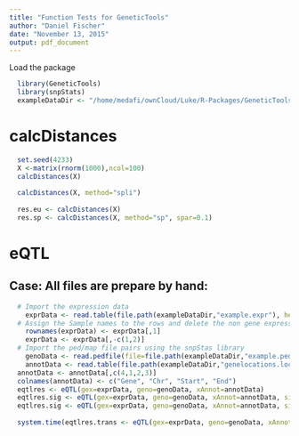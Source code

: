 ```yaml
---
title: "Function Tests for GeneticTools"
author: "Daniel Fischer"
date: "November 13, 2015"
output: pdf_document
---
```


Load the package
```r
  library(GeneticTools)
  library(snpStats)
  exampleDataDir <- "/home/medafi/ownCloud/Luke/R-Packages/GeneticTools/exampleData"
```  
  
# calcDistances

```r
  set.seed(4233)
  X <-matrix(rnorm(1000),ncol=100)
  calcDistances(X)
  
  calcDistances(X, method="spli")
  
  res.eu <- calcDistances(X)
  res.sp <- calcDistances(X, method="sp", spar=0.1)
```
  
# eQTL
 
## Case: All files are prepare by hand:

```r
  # Import the expression data
    exprData <- read.table(file.path(exampleDataDir,"example.expr"), header=TRUE)
  # Assign the Sample names to the rows and delete the non gene expression columns
    rownames(exprData) <- exprData[,1]
    exprData <- exprData[,-c(1,2)]
  # Import the ped/map file pairs using the snpStas library
    genoData <- read.pedfile(file=file.path(exampleDataDir,"example.ped"), snps=file.path(exampleDataDir,"example.map"))
    annotData <- read.table(file.path(exampleDataDir,"genelocations.loc"))
  annotData <- annotData[,c(4,1,2,3)]
  colnames(annotData) <- c("Gene", "Chr", "Start", "End")
  eqtlres <- eQTL(gex=exprData, geno=genoData, xAnnot=annotData)
  eqtlres.sig <- eQTL(gex=exprData, geno=genoData, xAnnot=annotData, sig=0.05)
  eqtlres.sig <- eQTL(gex=exprData, geno=genoData, xAnnot=annotData, sig=0.05, which=c("PCDH1","PCDH10"))
  
  system.time(eqtlres.trans <- eQTL(gex=exprData, geno=genoData, xAnnot=annotData, windowSize=NULL))
```